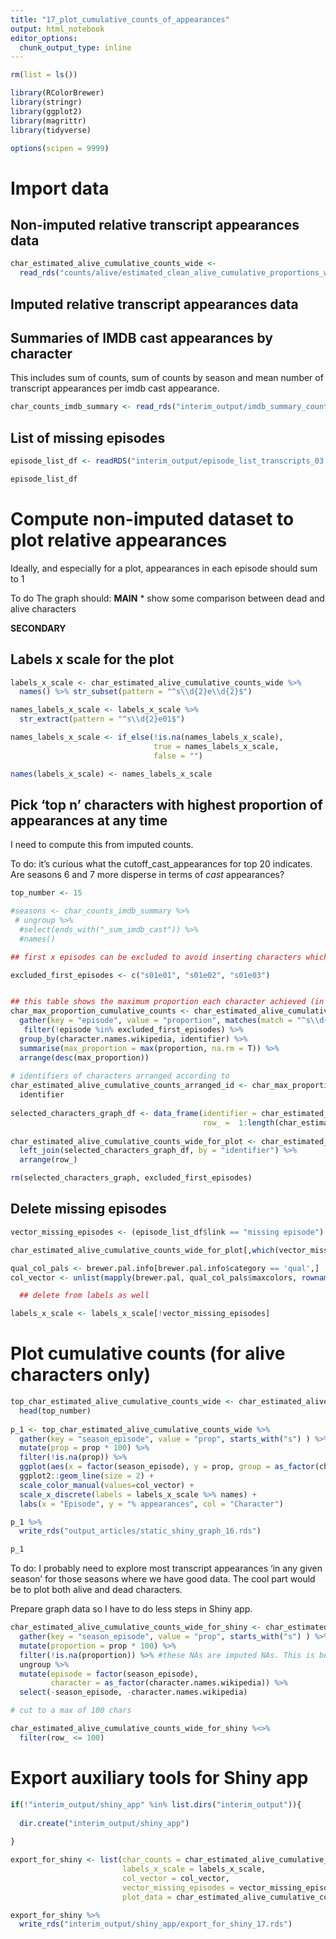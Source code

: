 ```yaml
---
title: "17_plot_cumulative_counts_of_appearances"
output: html_notebook
editor_options: 
  chunk_output_type: inline
---
```


```r

rm(list = ls())

library(RColorBrewer)
library(stringr)
library(ggplot2)
library(magrittr)
library(tidyverse)

options(scipen = 9999)

```

# Import data

## Non-imputed relative transcript appearances data
```r

char_estimated_alive_cumulative_counts_wide <- 
  read_rds("counts/alive/estimated_clean_alive_cumulative_proportions_wide_by_episode_11.RDS")

```

## Imputed relative transcript appearances data




## Summaries of IMDB cast appearances by character

This includes sum of counts, sum of counts by season and mean number of transcript appearances per imdb cast appearance.
```r

char_counts_imdb_summary <- read_rds("interim_output/imdb_summary_counts/imdb_counts_and_means_10.RDS")

```

## List of missing episodes
```r

episode_list_df <- readRDS("interim_output/episode_list_transcripts_03.RDS")

episode_list_df

```


# Compute non-imputed dataset to plot relative appearances
Ideally, and especially for a plot, appearances in each episode should sum to 1

To do The graph should:
__MAIN__
* show some comparison between dead and alive characters


__SECONDARY__


## Labels x scale for the plot
```r

labels_x_scale <- char_estimated_alive_cumulative_counts_wide %>%
  names() %>% str_subset(pattern = "^s\\d{2}e\\d{2}$")

names_labels_x_scale <- labels_x_scale %>% 
  str_extract(pattern = "^s\\d{2}e01$") 

names_labels_x_scale <- if_else(!is.na(names_labels_x_scale),
                                true = names_labels_x_scale,
                                false = "")

names(labels_x_scale) <- names_labels_x_scale

```



## Pick 'top n' characters with highest proportion of appearances at any time 

I need to compute this from imputed counts.

To do: it's curious what the cutoff_cast_appearances for top 20 indicates. Are seasons 6 and 7 more disperse in terms of _cast_ appearances?
```r

top_number <- 15

#seasons <- char_counts_imdb_summary %>%
 # ungroup %>%
  #select(ends_with("_sum_imdb_cast")) %>%
  #names()

## first x episodes can be excluded to avoid inserting characters which are not really main characters.

excluded_first_episodes <- c("s01e01", "s01e02", "s01e03")


## this table shows the maximum proportion each character achieved (in terms of estimated cumulative proportions)
char_max_proportion_cumulative_counts <- char_estimated_alive_cumulative_counts_wide %>%
  gather(key = "episode", value = "proportion", matches(match = "^s\\d{2}e\\d{2}$")) %>%
   filter(!episode %in% excluded_first_episodes) %>%
  group_by(character.names.wikipedia, identifier) %>%
  summarise(max_proportion = max(proportion, na.rm = T)) %>%
  arrange(desc(max_proportion)) 
 
# identifiers of characters arranged according to 
char_estimated_alive_cumulative_counts_arranged_id <- char_max_proportion_cumulative_counts %$%
  identifier
 
selected_characters_graph_df <- data_frame(identifier = char_estimated_alive_cumulative_counts_arranged_id,
                                           row_ =  1:length(char_estimated_alive_cumulative_counts_arranged_id))
  
char_estimated_alive_cumulative_counts_wide_for_plot <- char_estimated_alive_cumulative_counts_wide %>%
  left_join(selected_characters_graph_df, by = "identifier") %>%
  arrange(row_)

rm(selected_characters_graph, excluded_first_episodes)

```




## Delete missing episodes

```r

vector_missing_episodes <- (episode_list_df$link == "missing episode") 

char_estimated_alive_cumulative_counts_wide_for_plot[,which(vector_missing_episodes)+2] <- NA

qual_col_pals <- brewer.pal.info[brewer.pal.info$category == 'qual',]
col_vector <- unlist(mapply(brewer.pal, qual_col_pals$maxcolors, rownames(qual_col_pals)))

  ## delete from labels as well

labels_x_scale <- labels_x_scale[!vector_missing_episodes]

```



# Plot cumulative counts (for alive characters only)
```r

top_char_estimated_alive_cumulative_counts_wide <- char_estimated_alive_cumulative_counts_wide_for_plot %>%
  head(top_number)
  
p_1 <- top_char_estimated_alive_cumulative_counts_wide %>%
  gather(key = "season_episode", value = "prop", starts_with("s") ) %>%
  mutate(prop = prop * 100) %>%
  filter(!is.na(prop)) %>%
  ggplot(aes(x = factor(season_episode), y = prop, group = as_factor(character.names.wikipedia), col = as_factor(character.names.wikipedia) )) +
  ggplot2::geom_line(size = 2) +
  scale_color_manual(values=col_vector) +
  scale_x_discrete(labels = labels_x_scale %>% names) +
  labs(x = "Episode", y = "% appearances", col = "Character")

p_1 %>% 
  write_rds("output_articles/static_shiny_graph_16.rds")

p_1

```

To do: I probably need to explore most transcript appearances 'in any given season' for those seasons where we have good data. The cool part would be to plot both alive and dead characters.

Prepare graph data so I have to do less steps in Shiny app.
```r

char_estimated_alive_cumulative_counts_wide_for_shiny <- char_estimated_alive_cumulative_counts_wide_for_plot %>%
  gather(key = "season_episode", value = "prop", starts_with("s") ) %>%
  mutate(proportion = prop * 100) %>% 
  filter(!is.na(proportion)) %>% #these NAs are imputed NAs. This is because in the 'alive' appearances I imputed NAs after death of character. 
  ungroup %>%
  mutate(episode = factor(season_episode),
         character = as_factor(character.names.wikipedia)) %>%
  select(-season_episode, -character.names.wikipedia)

# cut to a max of 100 chars

char_estimated_alive_cumulative_counts_wide_for_shiny %<>%
  filter(row_ <= 100)

```



# Export auxiliary tools for Shiny app
```r

if(!"interim_output/shiny_app" %in% list.dirs("interim_output")){
  
  dir.create("interim_output/shiny_app")
  
}

export_for_shiny <- list(char_counts = char_estimated_alive_cumulative_counts_wide_for_plot,
                         labels_x_scale = labels_x_scale,
                         col_vector = col_vector,
                         vector_missing_episodes = vector_missing_episodes,
                         plot_data = char_estimated_alive_cumulative_counts_wide_for_shiny) 

export_for_shiny %>%
  write_rds("interim_output/shiny_app/export_for_shiny_17.rds")

```


